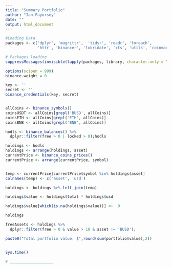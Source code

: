 ```yaml
---
title: "Summary Portfolio"
author: "Ian Fayorsey"
date: ""
output: html_document
---
```


```r
#Loading Data
packages <- c('dplyr', 'magrittr',  'tidyr', 'readr', 'foreach', 
              'httr', 'binancer', 'lubridate', 'xts', 'utils', 'coinmarketcapr')

# Packages loading
suppressMessages(invisible(lapply(packages, library, character.only = TRUE)))

options(scipen = 999)
binance.weight = 0

key <- ''
secret <- ''
binance_credentials(key, secret)


allCoins <- binance_symbols()
coinsUSDT <- allCoins[grepl('BUSD', allCoins)]
coinsETH <- allCoins[grepl('ETH', allCoins)]
coinsBNB <- allCoins[grepl('BNB', allCoins)]

hodls <- binance_balances() %>% 
  dplyr::filter(free > 0 | locked > 0);hodls

holdings <- hodls
holdings <- arrange(holdings, asset)
currentPrice <- binance_coins_prices()
currentPrice <- arrange(currentPrice, symbol)


temp <- currentPrice[currentPrice$symbol %in% holdings$asset]
colnames(temp) <- c('asset', 'usd')

holdings <- holdings %>% left_join(temp)

holdings$value <- holdings$total * holdings$usd

holdings$value[which(is.na(holdings$value))] <-  0

holdings

freeAssets <- holdings %>% 
  dplyr::filter(free > 0 & value > 10 & asset != 'BUSD');

paste0("Total portfolio value: $",round(sum(portfolio$value),2))


Sys.time()

# ___________________
```

